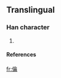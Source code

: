==Translingual==

===Han character===
{{Han char|rn=|rad=人|as=17|sn=19|four=|canj=人人一月 (OOMB)}}

# {{defn|Han}}

====References====
{{Han ref|kx=0119.231|dkj=|dj=|hdz=|uh=34A2|ud=13474|bh=|bd=}}



[[fr:㒢]]